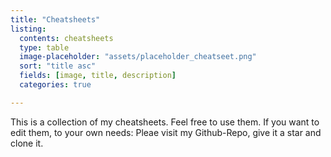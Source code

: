 ```yaml
---
title: "Cheatsheets"
listing:
  contents: cheatsheets
  type: table
  image-placeholder: "assets/placeholder_cheatseet.png"
  sort: "title asc"
  fields: [image, title, description]
  categories: true

---
```


This is a collection of my cheatsheets. Feel free to use them.
If you want to edit them, to your own needs: Pleae visit my Github-Repo, give it a star and clone it.
